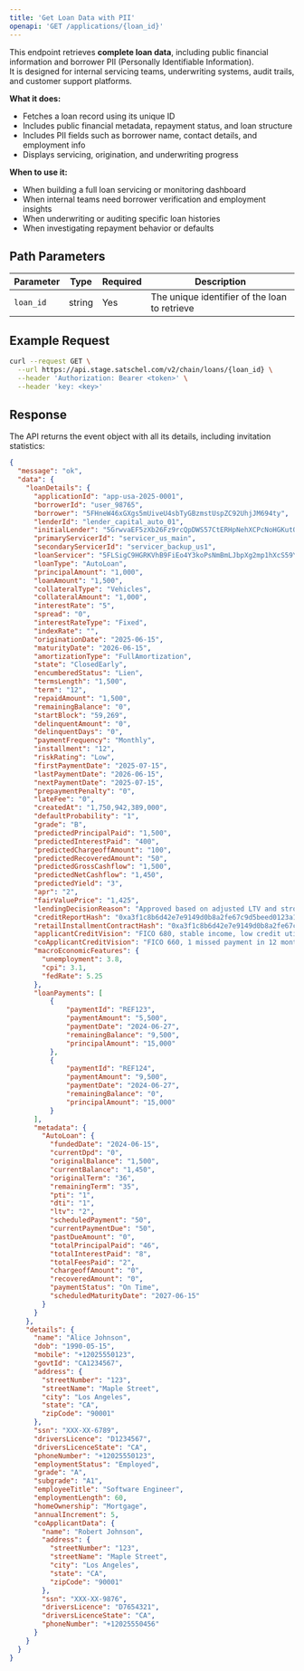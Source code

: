 ```yaml
---
title: 'Get Loan Data with PII'
openapi: 'GET /applications/{loan_id}'
---
```


This endpoint retrieves **complete loan data**, including public financial information and borrower PII (Personally Identifiable Information).  
It is designed for internal servicing teams, underwriting systems, audit trails, and customer support platforms.

**What it does:**
- Fetches a loan record using its unique ID
- Includes public financial metadata, repayment status, and loan structure
- Includes PII fields such as borrower name, contact details, and employment info
- Displays servicing, origination, and underwriting progress

**When to use it:**
- When building a full loan servicing or monitoring dashboard
- When internal teams need borrower verification and employment insights
- When underwriting or auditing specific loan histories
- When investigating repayment behavior or defaults

## Path Parameters

| Parameter | Type | Required | Description |
|-----------|------|----------|-------------|
| `loan_id` | string | Yes | The unique identifier of the loan to retrieve |

## Example Request

```bash
curl --request GET \
  --url https://api.stage.satschel.com/v2/chain/loans/{loan_id} \
  --header 'Authorization: Bearer <token>' \
  --header 'key: <key>'
```

## Response

The API returns the event object with all its details, including invitation statistics:

```json
{
  "message": "ok",
  "data": {
    "loanDetails": {
      "applicationId": "app-usa-2025-0001",
      "borrowerId": "user_98765",
      "borrower": "5FHneW46xGXgs5mUiveU4sbTyGBzmstUspZC92UhjJM694ty",
      "lenderId": "lender_capital_auto_01",
      "initialLender": "5GrwvaEF5zXb26Fz9rcQpDWS57CtERHpNehXCPcNoHGKutQY",
      "primaryServicerId": "servicer_us_main",
      "secondaryServicerId": "servicer_backup_us1",
      "loanServicer": "5FLSigC9HGRKVhB9FiEo4Y3koPsNmBmLJbpXg2mp1hXcS59Y",
      "loanType": "AutoLoan",
      "principalAmount": "1,000",
      "loanAmount": "1,500",
      "collateralType": "Vehicles",
      "collateralAmount": "1,000",
      "interestRate": "5",
      "spread": "0",
      "interestRateType": "Fixed",
      "indexRate": "",
      "originationDate": "2025-06-15",
      "maturityDate": "2026-06-15",
      "amortizationType": "FullAmortization",
      "state": "ClosedEarly",
      "encumberedStatus": "Lien",
      "termsLength": "1,500",
      "term": "12",
      "repaidAmount": "1,500",
      "remainingBalance": "0",
      "startBlock": "59,269",
      "delinquentAmount": "0",
      "delinquentDays": "0",
      "paymentFrequency": "Monthly",
      "installment": "12",
      "riskRating": "Low",
      "firstPaymentDate": "2025-07-15",
      "lastPaymentDate": "2026-06-15",
      "nextPaymentDate": "2025-07-15",
      "prepaymentPenalty": "0",
      "lateFee": "0",
      "createdAt": "1,750,942,389,000",
      "defaultProbability": "1",
      "grade": "B",
      "predictedPrincipalPaid": "1,500",
      "predictedInterestPaid": "400",
      "predictedChargeoffAmount": "100",
      "predictedRecoveredAmount": "50",
      "predictedGrossCashflow": "1,500",
      "predictedNetCashflow": "1,450",
      "predictedYield": "3",
      "apr": "2",
      "fairValuePrice": "1,425",
      "lendingDecisionReason": "Approved based on adjusted LTV and strong employment history",
      "creditReportHash": "0xa3f1c8b6d42e7e9149d0b8a2fe67c9d5beed0123a1c4e7f89b23d6a5f9e4bc10",
      "retailInstallmentContractHash": "0xa3f1c8b6d42e7e9149d0b8a2fe67c9d5beed0123a1c4e7f89b23d6a5f9e4bc10",
      "applicantCreditVision": "FICO 680, stable income, low credit utilization",
      "coApplicantCreditVision": "FICO 660, 1 missed payment in 12 months",
      "macroEconomicFeatures": {
        "unemployment": 3.8,
        "cpi": 3.1,
        "fedRate": 5.25
      },
      "loanPayments": [
          {
              "paymentId": "REF123",
              "paymentAmount": "5,500",
              "paymentDate": "2024-06-27",
              "remainingBalance": "9,500",
              "principalAmount": "15,000"
          },
          {
              "paymentId": "REF124",
              "paymentAmount": "9,500",
              "paymentDate": "2024-06-27",
              "remainingBalance": "0",
              "principalAmount": "15,000"
          }
      ],
      "metadata": {
        "AutoLoan": {
          "fundedDate": "2024-06-15",
          "currentDpd": "0",
          "originalBalance": "1,500",
          "currentBalance": "1,450",
          "originalTerm": "36",
          "remainingTerm": "35",
          "pti": "1",
          "dti": "1",
          "ltv": "2",
          "scheduledPayment": "50",
          "currentPaymentDue": "50",
          "pastDueAmount": "0",
          "totalPrincipalPaid": "46",
          "totalInterestPaid": "8",
          "totalFeesPaid": "2",
          "chargeoffAmount": "0",
          "recoveredAmount": "0",
          "paymentStatus": "On Time",
          "scheduledMaturityDate": "2027-06-15"
        }
      }
    },
    "details": {
      "name": "Alice Johnson",
      "dob": "1990-05-15",
      "mobile": "+12025550123",
      "govtId": "CA1234567",
      "address": {
        "streetNumber": "123",
        "streetName": "Maple Street",
        "city": "Los Angeles",
        "state": "CA",
        "zipCode": "90001"
      },
      "ssn": "XXX-XX-6789",
      "driversLicence": "D1234567",
      "driversLicenceState": "CA",
      "phoneNumber": "+12025550123",
      "employmentStatus": "Employed",
      "grade": "A",
      "subgrade": "A1",
      "employeeTitle": "Software Engineer",
      "employmentLength": 60,
      "homeOwnership": "Mortgage",
      "annualIncrement": 5,
      "coApplicantData": {
        "name": "Robert Johnson",
        "address": {
          "streetNumber": "123",
          "streetName": "Maple Street",
          "city": "Los Angeles",
          "state": "CA",
          "zipCode": "90001"
        },
        "ssn": "XXX-XX-9876",
        "driversLicence": "D7654321",
        "driversLicenceState": "CA",
        "phoneNumber": "+12025550456"
      }
    }
  }
}

```


